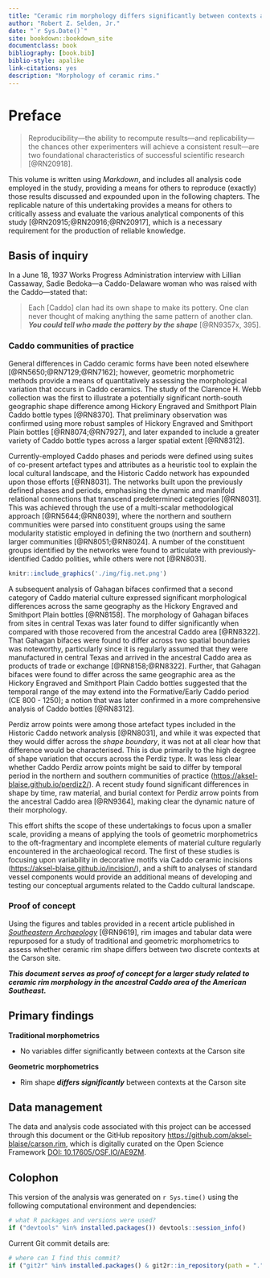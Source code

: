 ```yaml
--- 
title: "Ceramic rim morphology differs significantly between contexts at the Carson site"
author: "Robert Z. Selden, Jr."
date: "`r Sys.Date()`"
site: bookdown::bookdown_site
documentclass: book
bibliography: [book.bib]
biblio-style: apalike
link-citations: yes
description: "Morphology of ceramic rims."
---
```


# Preface {-}

>Reproducibility---the ability to recompute results---and replicability---the chances other experimenters will achieve a consistent result---are two foundational characteristics of successful scientific research [@RN20918].

This volume is written using _Markdown_, and includes all analysis code employed in the study, providing a means for others to reproduce (exactly) those results discussed and expounded upon in the following chapters. The replicable nature of this undertaking provides a means for others to critically assess and evaluate the various analytical components of this study [@RN20915;@RN20916;@RN20917], which is a necessary requirement for the production of reliable knowledge.

## Basis of inquiry

In a June 18, 1937 Works Progress Administration interview with Lillian Cassaway, Sadie Bedoka---a Caddo-Delaware woman who was raised with the Caddo---stated that:

>Each [Caddo] clan had its own shape to make its pottery. One clan never thought of making anything the same pattern of another clan. **_You could tell who made the pottery by the shape_** [@RN9357x, 395].

### Caddo communities of practice 

General differences in Caddo ceramic forms have been noted elsewhere [@RN5650;@RN7129;@RN7162]; however, geometric morphometric methods provide a means of quantitatively assessing the morphological variation that occurs in Caddo ceramics. The study of the Clarence H. Webb collection was the first to illustrate a potentially significant north-south geographic shape difference among Hickory Engraved and Smithport Plain Caddo bottle types [@RN8370]. That preliminary observation was confirmed using more robust samples of Hickory Engraved and Smithport Plain bottles [@RN8074;@RN7927], and later expanded to include a greater variety of Caddo bottle types across a larger spatial extent [@RN8312].

Currently-employed Caddo phases and periods were defined using suites of co-present artefact types and attributes as a heuristic tool to explain the local cultural landscape, and the Historic Caddo network has expounded upon those efforts [@RN8031]. The networks built upon the previously defined phases and periods, emphasising the dynamic and manifold relational connections that transcend predetermined categories [@RN8031]. This was achieved through the use of a multi-scalar methodological approach [@RN5644;@RN8039], where the northern and southern communities were parsed into constituent groups using the same modularity statistic employed in defining the two (northern and southern) larger communities [@RN8051;@RN8024]. A number of the constituent groups identified by the networks were found to articulate with previously-identified Caddo polities, while others were not [@RN8031].

```r
knitr::include_graphics('./img/fig.net.png')
```

A subsequent analysis of Gahagan bifaces confirmed that a second category of Caddo material culture expressed significant morphological differences across the same geography as the Hickory Engraved and Smithport Plain bottles [@RN8158]. The morphology of Gahagan bifaces from sites in central Texas was later found to differ significantly when compared with those recovered from the ancestral Caddo area [@RN8322]. That Gahagan bifaces were found to differ across two spatial boundaries was noteworthy, particularly since it is regularly assumed that they were manufactured in central Texas and arrived in the ancestral Caddo area as products of trade or exchange [@RN8158;@RN8322]. Further, that Gahagan bifaces were found to differ across the same geographic area as the Hickory Engraved and Smithport Plain Caddo bottles suggested that the temporal range of the \textit{shape boundary} may extend into the Formative/Early Caddo period (CE 800 - 1250); a notion that was later confirmed in a more comprehensive analysis of Caddo bottles [@RN8312].

Perdiz arrow points were among those artefact types included in the Historic Caddo network analysis [@RN8031], and while it was expected that they would differ across the _shape boundary_, it was not at all clear how that difference would be characterised. This is due primarily to the high degree of shape variation that occurs across the Perdiz type. It was less clear whether Caddo Perdiz arrow points might be said to differ by temporal period in the northern and southern communities of practice ([https://aksel-blaise.github.io/perdiz2/](https://aksel-blaise.github.io/perdiz2/)). A recent study found significant differences in shape by time, raw material, and burial context for Perdiz arrow points from the ancestral Caddo area [@RN9364], making clear the dynamic nature of their morphology.

This effort shifts the scope of these undertakings to focus upon a smaller scale, providing a means of applying the tools of geometric morphometrics to the oft-fragmentary and incomplete elements of material culture regularly encountered in the archaeological record. The first of these studies is focusing upon variability in decorative motifs via Caddo ceramic incisions ([https://aksel-blaise.github.io/incision/](https://aksel-blaise.github.io/incision/)), and a shift to analyses of standard vessel components would provide an additional means of developing and testing our conceptual arguments related to the Caddo cultural landscape.

### Proof of concept

Using the figures and tables provided in a recent article published in [_Southeastern Archaeology_](https://doi.org/10.1080/0734578X.2021.1922072) [@RN9619], rim images and tabular data were repurposed for a study of traditional and geometric morphometrics to assess whether ceramic rim shape differs between two discrete contexts at the Carson site.

_**This document serves as proof of concept for a larger study related to ceramic rim morphology in the ancestral Caddo area of the American Southeast.**_

## Primary findings

**Traditional morphometrics**

* No variables differ significantly between contexts at the Carson site

**Geometric morphometrics**

* Rim shape _**differs significantly**_ between contexts at the Carson site

## Data management

The data and analysis code associated with this project can be accessed through this document or the GitHub repository [https://github.com/aksel-blaise/carson.rim](https://github.com/aksel-blaise/carson.rim), which is digitally curated on the Open Science Framework [DOI: 10.17605/OSF.IO/AE9ZM](https://osf.io/ae9zm/).

## Colophon

This version of the analysis was generated on `r Sys.time()` using the following computational environment and dependencies: 

```r
# what R packages and versions were used?
if ("devtools" %in% installed.packages()) devtools::session_info()
```

Current Git commit details are:

```r
# where can I find this commit? 
if ("git2r" %in% installed.packages() & git2r::in_repository(path = ".")) git2r::repository(here::here())  
```
